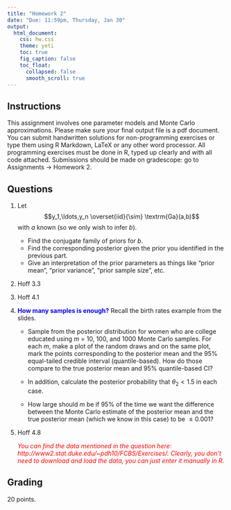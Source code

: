 ```yaml
---
title: "Homework 2"
date: "Due: 11:59pm, Thursday, Jan 30"
output: 
  html_document: 
    css: hw.css
    theme: yeti
    toc: true
    fig_caption: false
    toc_float:
      collapsed: false
      smooth_scroll: true
---
```


## Instructions

This assignment involves one parameter models and Monte Carlo approximations. Please make sure your final output file is a pdf document. You can submit handwritten solutions for non-programming exercises or type them using R Markdown, LaTeX or any other word processor. All programming exercises must be done in R, typed up clearly and with all code attached. Submissions should be made on gradescope: go to Assignments $\rightarrow$ Homework 2.

## Questions

1. Let $$y_1,\ldots,y_n \overset{iid}{\sim} \textrm{Ga}(a,b)$$ with $a$ known (so we only wish to infer $b$).
    + Find the conjugate family of priors for $b$.
    + Find the corresponding posterior given the prior you identified in the previous part.
    + Give an interpretation of the prior parameters as things like "prior mean", "prior variance", "prior sample size", etc.

2. Hoff 3.3

3. Hoff 4.1

4. <font color="blue">**How many samples is enough?**</font> Recall the birth rates example from the slides.
    + Sample from the posterior distribution for women who are college educated using $m$ = 10, 100, and 1000 Monte Carlo samples. For each $m$, make a plot of the random draws and on the same plot, mark the points corresponding to the posterior mean and the 95% equal-tailed credible interval (quantile-based). How do those compare to the true posterior mean and 95% quantile-based CI?
    
    +  In addition, calculate the posterior probability that $\theta_2 < 1.5$ in each case.
    
    + How large should $m$ be if $95\%$ of the time we want the difference between the Monte Carlo estimate of the posterior mean and the true posterior mean (which we know in this case) to be $\leq 0.001$?

<!-- 3. Hoff 4.3 -->

5. Hoff 4.8

    <font color="red">*You can find the data mentioned in the question here: http://www2.stat.duke.edu/~pdh10/FCBS/Exercises/. Clearly, you don't need to download and load the data, you can just enter it manually in R.* </font>


## Grading

20 points.
  